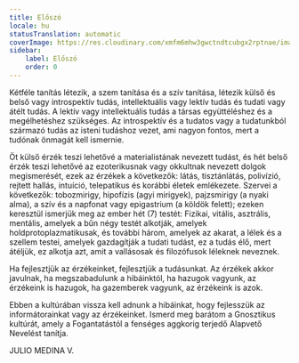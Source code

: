 ```yaml
---
title: Előszó
locale: hu
statusTranslation: automatic
coverImage: https://res.cloudinary.com/xmfm6mhw3gwctndtcubgx2rptnae/image/upload/v1741354450/small_cover_introduccion_a_la_gnosis_57a3fc8d72.webp
sidebar:
    label: Előszó
    order: 0
---
```

Kétféle tanítás létezik, a szem tanítása és a szív tanítása, létezik külső és belső vagy introspektív tudás, intellektuális vagy lektív tudás és tudati vagy átélt tudás. A lektív vagy intellektuális tudás a társas együttéléshez és a megélhetéshez szükséges. Az introspektív és a tudatos vagy a tudatunkból származó tudás az isteni tudáshoz vezet, ami nagyon fontos, mert a tudónak önmagát kell ismernie.

Öt külső érzék teszi lehetővé a materialistának nevezett tudást, és hét belső érzék teszi lehetővé az ezoterikusnak vagy okkultnak nevezett dolgok megismerését, ezek az érzékek a következők: látás, tisztánlátás, polivízió, rejtett hallás, intuíció, telepatikus és korábbi életek emlékezete. Szervei a következők: tobozmirigy, hipofízis (agyi mirigyek), pajzsmirigy (a nyaki alma), a szív és a napfonat vagy epigastrium (a köldök felett); ezeken keresztül ismerjük meg az ember hét (7) testét: Fizikai, vitális, asztrális, mentális, amelyek a bűn négy testét alkotják, amelyek holdprotoplazmatikusak, és további három, amelyek az akarat, a lélek és a szellem testei, amelyek gazdagítják a tudati tudást, ez a tudás élő, mert átéljük, ez alkotja azt, amit a vallásosak és filozófusok léleknek neveznek.

Ha fejlesztjük az érzékeinket, fejlesztjük a tudásunkat. Az érzékek akkor javulnak, ha megszabadulunk a hibáinktól, ha hazugok vagyunk, az érzékeink is hazugok, ha gazemberek vagyunk, az érzékeink is azok.

Ebben a kultúrában vissza kell adnunk a hibáinkat, hogy fejlesszük az informátorainkat vagy az érzékeinket. Ismerd meg barátom a Gnosztikus kultúrát, amely a Fogantatástól a fenséges aggkorig terjedő Alapvető Nevelést tanítja.

JULIO MEDINA V.
